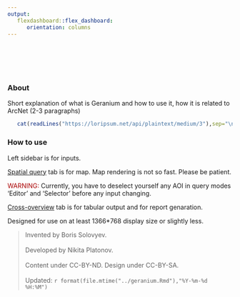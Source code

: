 ```yaml
---
output:
   flexdashboard::flex_dashboard:
      orientation: columns
---
```


# &shy; {#welcome data-icon="fa-info" .hidden data-orientation="rows"}

##

### About {data-width=300}

Short explanation of what is Geranium and how to use it, how it is related to ArcNet (2-3 paragraphs)

```r
   cat(readLines("https://loripsum.net/api/plaintext/medium/3"),sep="\n\n")
```

### How to use {data-width=300}

Left sidebar is for inputs.
   
[Spatial query](#map) tab is for map. Map rendering is not so fast. Please be patient.

<span style="color: #A00;">
WARNING:
</span>
Currently, you have to deselect yourself any AOI in query modes 'Editor' and 'Selector' before any input changing.

[Cross-overview](#cross) tab is for tabular output and for report genaration.

Designed for use on at least 1366*768 display size or slightly less.

> Invented by Boris Solovyev.<br><br>Developed by Nikita Platonov.<br><br>Content under CC-BY-ND. Design under CC-BY-SA.<br><br>Updated: `r format(file.mtime("../geranium.Rmd"),"%Y-%m-%d %H:%M")`<!--<br><br>[Details](#devel).-->
